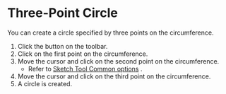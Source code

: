 
# Three-Point Circle

<Reference shortcut='' command='Three-Point Circle' button='Toolbar' />

You can create a circle specified by three points on the circumference.

1. Click the button on the toolbar.
2. Click on the first point on the circumference.
3. Move the cursor and click on the second point on the circumference.
   - Refer to [Sketch Tool Common options](common-options) .
4. Move the cursor and click on the third point on the circumference.
5. A circle is created.
